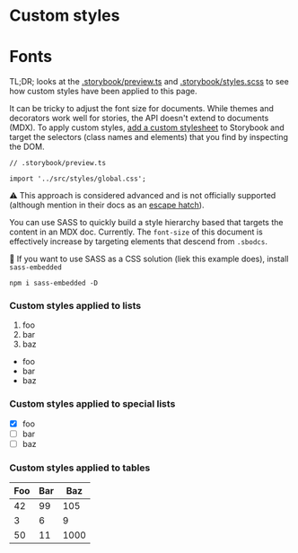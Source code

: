 
<Meta title="Custom CSS/Documents" />

# Custom styles

# Fonts

TL;DR; looks at the [.storybook/preview.ts](https://github.com/ronsims2/storybook-cookbook/blob/bf37b71b6928079ab250de1a700d6754193d09f5/.storybook/preview.ts) and [.storybook/styles.scss](https://github.com/ronsims2/storybook-cookbook/blob/bf37b71b6928079ab250de1a700d6754193d09f5/.storybook/styles.scss) to see how custom styles have been applied to this page.

It can be tricky to adjust the font size for documents. While themes and decorators work well for stories, the API doesn't extend to documents (MDX).
To apply custom styles, [add a custom stylesheet](https://storybook.js.org/docs/configure/styling-and-css#import-bundled-css-recommended) to Storybook and target the selectors (class names and elements) that you find by inspecting the DOM.

```
// .storybook/preview.ts

import '../src/styles/global.css';
```

⚠️ This approach is considered advanced and is not officially supported (although mention in their docs as an [escape hatch](https://storybook.js.org/docs/configure/user-interface/theming#css-escape-hatches)).

You can use SASS to quickly build a style hierarchy based that targets the content in an MDX doc. Currently.
The `font-size` of this document is effectively increase by targeting elements that descend from `.sbodcs`.

📝 If you want to use SASS as a CSS solution (liek this example does), install `sass-embedded`

```
npm i sass-embedded -D
```

### Custom styles applied to lists

1. foo
2. bar
3. baz

- foo
- bar
- baz

### Custom styles applied to special lists

- [x] foo
- [ ] bar
- [ ] baz

### Custom styles applied to tables

| Foo | Bar | Baz  |
| --- | --- | ---- |
| 42  | 99  | 105  |
| 3   | 6   | 9    |
| 50  | 11  | 1000 |
